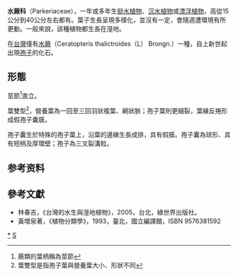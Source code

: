 {{Automatic taxobox
| taxon = Parkeriaceae
| image = Ceratopteris thalictroides.JPG
| image_caption = [[水蕨|水蕨]]
| authority = 
}}
'''水蕨科'''（Parkeriaceae），一年或多年生[[挺水植物|挺水植物]]、[[沉水植物|沉水植物]]或[[漂浮植物|漂浮植物]]，高從15公分到40公分左右都有。葉子生長呈現多樣化，並沒有一定，會隨週遭環境有所更動。一般來說，該種植物都生長在溼地。

在[[台灣|台灣]]僅有[[水蕨|水蕨]]（Ceratopteris thalictroides（L） Brongn.）一種，自上新世起出現[[孢子|孢子]]的化石。

== 形態 ==
莖節<ref>蕨類的葉柄稱為莖節</ref>直立。

葉雙型<ref>葉雙型是指孢子葉與營養葉大小、形狀不同</ref>，營養葉為一回至三回羽狀複葉、網狀脈；孢子葉則更細裂，葉緣反捲形成假孢子囊膜。

孢子囊生於特殊的孢子葉上，沿葉的邊緣生長成排，具有假膜。孢子囊為球形、具有短柄及厚環壁；孢子為三叉裂溝粒。

==参考资料==
{{reflist}}

==參考文獻==
*林春吉，《台灣的水生與溼地植物》，2005，台北，綠世界出版社。
*黃增泉著，《植物分類學》，1993，臺北，國立編譯館，ISBN 9576381592
{{Taxonbar|from=Q5063806}}

[[Category:水蕨科|*]]
[[Category:植物科名|S]]
